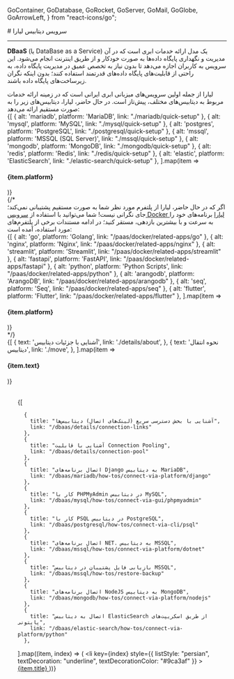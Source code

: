 
  GoContainer,
  GoDatabase,
  GoRocket,
  GoServer,
  GoMail,
  GoGlobe,
  GoArrowLeft,
} from "react-icons/go";


<Layout>
<Head>
<title>مستندات سرویس دیتابیس لیارا</title>
<meta property="og:title" content="مستندات خدمات رایانش ابری لیارا" />
<meta property="og:description" content="مستندات آشنایی با سرویس دیتابیس لیارا"  />
<meta property="og:image" content="https://files.liara.ir/liara/logos/liara-poster.jpg" />
</Head>
# سرویس دیتابیس لیارا
<hr className="mb-2" />

<Section id='what-is-dbaas' title='DBAAS چیست؟' />

<b>DBaaS</b> (یا DataBase as a Service)  یک مدل ارائه خدمات ابری است که در آن مدیریت و نگهداری پایگاه داده‌ها به صورت خودکار و از طریق اینترنت انجام می‌شود. این سرویس به کاربران اجازه می‌دهد تا بدون نیاز به تخصص عمیق در مدیریت پایگاه داده، به راحتی از قابلیت‌های پایگاه داده‌های قدرتمند استفاده کنند؛
بدون اینکه نگران زیرساخت‌های پایگاه داده باشند.

<Section id="liara-provided-databases" title="لیارا چه دیتابیس‌هایی را ارائه می‌دهد؟" />
لیارا از جمله اولین سرویس‌های میزبانی ابری ایرانی است که در زمینه ارائه خدمات مربوط به دیتابیس‌های مختلف، پیش‌تاز است. در حال حاضر، لیارا، دیتابیس‌های زیر را به صورت مستقیم ارائه می‌دهد:


<div className="h-4" />
<div className="grid md:grid-cols-3 gap-4">
            {[
    { alt: 'mariadb', platform: 'MariaDB', link: "./mariadb/quick-setup" },
    { alt: 'mysql', platform: 'MySQL', link: "./mysql/quick-setup" },
    { alt: 'postgres', platform: 'PostgreSQL', link: "./postgresql/quick-setup" },
    { alt: 'mssql', platform: 'MSSQL (SQL Server)', link: "./mssql/quick-setup" },
    { alt: 'mongodb', platform: 'MongoDB', link: "./mongodb/quick-setup" },
    { alt: 'redis', platform: 'Redis', link: "./redis/quick-setup" },
    { alt: 'elastic', platform: 'ElasticSearch', link: "./elastic-search/quick-setup" },
  ].map(item =>
              <Link href={item.link}>
                <Card className="flex cursor-pointer w-full items-center justify-between">
                  <div className="flex items-center gap-3">
                    <div className="w-[40px] p-1  bg-[#333] rounded-lg">
                      <PlatformIcon platform={item.alt} />
                    </div>
                    <h4>
                      {item.platform}
                    </h4>
                  </div>
                  <GoArrowLeft className="ml-1" />
                </Card>
              </Link>
            )}
          </div>
{/* 
<br />
اگر که در حال حاضر، لیارا از پلتفرم مورد نظر شما به صورت مستقیم پشتیبانی نمی‌کند؛ جای نگرانی نیست! شما می‌توانید با استفاده از <a href="/paas/docker/getting-started" className="text-[#2196f3] ">سرویس Docker لیارا</a> برنامه‌های خود را به سرعت و با بیشترین بازدهی، مستقر کنید؛ در ادامه مستندات برخی از پلتفرم‌های مورد استفاده، آمده است:
<br />

<div className="grid md:grid-cols-4 gap-4">
            {[
    { alt: 'go', platform: 'Golang', link: "/paas/docker/related-apps/go" },
    { alt: 'nginx', platform: 'Nginx', link: "/paas/docker/related-apps/nginx" },
    { alt: 'streamlit', platform: 'Streamlit', link: "/paas/docker/related-apps/streamlit" },
    { alt: 'fastapi', platform: 'FastAPI', link: "/paas/docker/related-apps/fastapi" },
    { alt: 'python', platform: 'Python Scripts', link: "/paas/docker/related-apps/python" },
    { alt: 'arangodb', platform: 'ArangoDB', link: "/paas/docker/related-apps/arangodb" },
    { alt: 'seq', platform: 'Seq', link: "/paas/docker/related-apps/seq" },
    { alt: 'flutter', platform: 'Flutter', link: "/paas/docker/related-apps/flutter" },
  ].map(item =>
              <Link href={item.link}>
                <Card className="flex cursor-pointer w-full items-center justify-between">
                  <div className="flex items-center gap-3">
                    <div className="w-[40px] p-1  bg-[#333] rounded-lg">
                      <PlatformIcon platform={item.alt} />
                    </div>
                    <h4>
                      {item.platform}
                    </h4>
                  </div>
                  <GoArrowLeft className="ml-1" />
                </Card>
              </Link>
            )}
          </div> */}


<br />

<Section id='also-read' title='همچنین بخوانید:' />
<div className="grid md:grid-cols-2 gap-4">
            {[
    {
      text: 'آشنایی با جزئیات دیتابیس',
      link: './details/about',
    },
    {
      text: 'نحوه انتقال دیتابیس',
      link: './move',
    },
  ].map(item =>
              <Link href={item.link}>
                <Card className="flex cursor-pointer w-full items-center justify-between">
                  <div className="flex items-center gap-3">
                    <h4>
                      {item.text}
                    </h4>
                  </div>
                  <GoArrowLeft className="ml-1" />
                </Card>
              </Link>
            )}
          </div>

<br />


<Section id="most-visited-docs" title="پربازدیدترین مستندات دیتابیس" />

<ul className="pr-4">
  {[

      {
        title: "آشنایی با بخش دسترسی سریع (لینک‌های اتصال) دیتابیس‌ها",
        link: "/dbaas/details/connection-links"
      },
      {
        title: "آشنایی با قابلیت Connection Pooling",
        link: "/dbaas/details/connection-pool"
      },
      {
        title: "اتصال برنامه‌های Django به دیتابیس MariaDB",
        link: "/dbaas/mariadb/how-tos/connect-via-platform/django"
      },
      {
        title: "کار با PHPMyAdmin در دیتابیس MySQL",
        link: "/dbaas/mysql/how-tos/connect-via-gui/phpmyadmin"
      },
      {
        title: "کار با PSQL در دیتابیس PostgreSQL",
        link: "/dbaas/postgresql/how-tos/connect-via-cli/psql"
      },
      {
        title: "اتصال برنامه‌های NET. به دیتابیس MSSQL",
        link: "/dbaas/mssql/how-tos/connect-via-platform/dotnet"
      },
      {
        title: "بازیابی فایل پشتیبان در دیتابیس MSSQL",
        link: "/dbaas/mssql/how-tos/restore-backup"
      },
      {
        title: "اتصال برنامه‌های NodeJS به دیتابیس MongoDB",
        link: "/dbaas/mongodb/how-tos/connect-via-platform/nodejs"
      },
      {
        title: "اتصال به دیتابیس ElasticSearch از طریق اسکریپت‌های پایتونی",
        link: "/dbaas/elastic-search/how-tos/connect-via-platform/python"
      },



    
  ].map((item, index) => (
    <li
      key={index}
      style={{
        listStyle: "persian",
        textDecoration: "underline",
        textDecorationColor: "#9ca3af"
      }}
    >
      <a
        className="flex w-[max-content] items-center gap-2 text-[18px] mt-4"
        href={item.link}
      >
        {item.title}
        <GoArrowLeft className="ml-2 text-[15px] text-[gray]" />
      </a>
    </li>
  ))}
</ul>

</Layout>